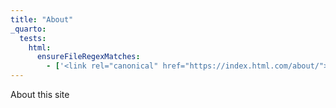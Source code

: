 ```yaml
---
title: "About"
_quarto:
  tests:
    html:
      ensureFileRegexMatches:
        - ['<link rel="canonical" href="https://index.html.com/about/">']
---
```


About this site
